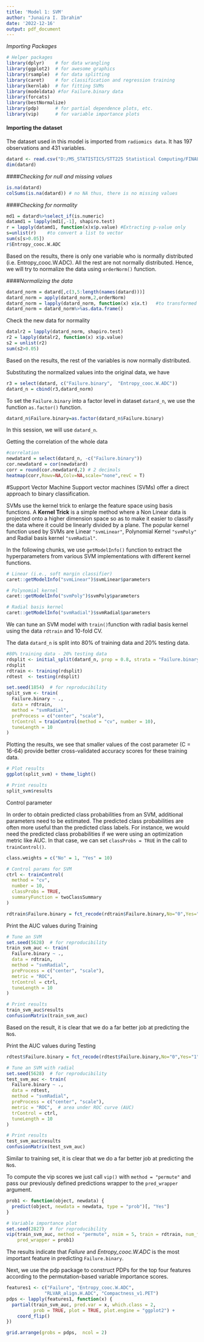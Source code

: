 ```yaml
---
title: 'Model 1: SVM'
author: "Junaira I. Ibrahim"
date: '2022-12-16'
output: pdf_document
---
```


*Importing Packages*
```r
# Helper packages
library(dplyr)    # for data wrangling
library(ggplot2)  # for awesome graphics
library(rsample)  # for data splitting
library(caret)    # for classification and regression training
library(kernlab)  # for fitting SVMs
library(modeldata) #for Failure.binary data
library(forcats)
library(bestNormalize)
library(pdp)      # for partial dependence plots, etc.
library(vip)      # for variable importance plots
```


#### **Importing the dataset**
The dataset used in this model is imported from `radiomics data`. It has 197 observations and 431 variables.
```r
datard <- read.csv("D:/MS_STATISTICS/STT225 Statistical Computing/FINAL PROJECT/radiomics_completedata.csv")
dim(datard)
```

####*Checking for null and missing values*
```r
is.na(datard)
colSums(is.na(datard)) # no NA thus, there is no missing values
```

####*Checking for normality*
```r
md1 = datard%>%select_if(is.numeric) 
datamd1 = lapply(md1[,-1], shapiro.test)
r = lapply(datamd1, function(x)x$p.value) #Extracting p-value only
s=unlist(r)    #to convert a list to vector
sum(s[s>0.05])
r$Entropy_cooc.W.ADC
```

Based on the results, there is only one variable who is normally distributed (i.e. Entropy_cooc.W.ADC). All the rest are not normally distributed. Hence, we will try to normalize the data using `orderNorm()` function.

####*Normalizing the data*
```r
datard_norm = datard[,c(3,5:length(names(datard)))]
datard_norm = apply(datard_norm,2,orderNorm)
datard_norm = lapply(datard_norm, function(x) x$x.t)   #to transformed original data
datard_norm = datard_norm%>%as.data.frame()
```

Check the new data for normality
```r
datalr2 = lapply(datard_norm, shapiro.test)
r2 = lapply(datalr2, function(x) x$p.value)
s2 = unlist(r2)
sum(s2>0.05)
```
Based on the results, the rest of the variables is now normally distributed.

Substituting the normalized values into the original data, we have
```r
r3 = select(datard, c("Failure.binary",  "Entropy_cooc.W.ADC"))
datard_n = cbind(r3,datard_norm)
```

To set the `Failure.binary` into a factor level in dataset `datard_n`, we use the function `as.factor()` function.
```r
datard_n$Failure.binary=as.factor(datard_n$Failure.binary)
```

In this session, we will use `datard_n`.

Getting the correlation of the whole data
```r
#correlation
newdatard = select(datard_n, -c("Failure.binary"))
cor.newdatard = cor(newdatard)
corr = round(cor.newdatard,2) # 2 decimals
heatmap(corr,Rowv=NA,Colv=NA,scale="none",revC = T)
```

#Support Vector Machine
Support vector machines (SVMs) offer a direct approach to binary classification.

SVMs use the kernel trick to enlarge the feature space using basis functions. A **Kernel Trick** is a simple method where a Non Linear data is projected onto a higher dimension space so as to make it easier to classify the data where it could be linearly divided by a plane. The popular kernel function used by SVMs are Linear `"svmLinear"`, Polynomial Kernel `"svmPoly"` and Radial basis kernel `"svmRadial"`.

In the following chunks, we use `getModelInfo()` function to extract the hyperparameters from various SVM implementations with different kernel functions.
```r
# Linear (i.e., soft margin classifier)
caret::getModelInfo("svmLinear")$svmLinear$parameters

# Polynomial kernel
caret::getModelInfo("svmPoly")$svmPoly$parameters

# Radial basis kernel
caret::getModelInfo("svmRadial")$svmRadial$parameters
```


We can tune an SVM model with `train()`function with radial basis kernel using the data `rdtrain` and 10-fold CV.

The data `datard_n` is split into 80% of training data and 20% testing data.
```r
#80% training data - 20% testing data
rdsplit <- initial_split(datard_n, prop = 0.8, strata = "Failure.binary")
rdsplit
rdtrain <- training(rdsplit)
rdtest  <- testing(rdsplit)
```

```r
set.seed(1854)  # for reproducibility
split_svm <- train(
  Failure.binary ~ ., 
  data = rdtrain,
  method = "svmRadial",               
  preProcess = c("center", "scale"),  
  trControl = trainControl(method = "cv", number = 10),
  tuneLength = 10
)
```

Plotting the results, we see that smaller values of the cost parameter (C = 16-64) provide better cross-validated accuracy scores for these training data.

```r
# Plot results
ggplot(split_svm) + theme_light()

# Print results
split_svm$results
```

Control parameter

In order to obtain predicted class probabilities from an SVM, additional parameters need to be estimated. The predicted class probabilities are often more useful than the predicted class labels. For instance, we would need the predicted class probabilities if we were using an optimization metric like AUC. In that case, we can set `classProbs = TRUE` in the call to `trainControl()`.
```r
class.weights = c("No" = 1, "Yes" = 10)

# Control params for SVM
ctrl <- trainControl(
  method = "cv", 
  number = 10, 
  classProbs = TRUE,                 
  summaryFunction = twoClassSummary
)

rdtrain$Failure.binary = fct_recode(rdtrain$Failure.binary,No="0",Yes="1")

```

Print the AUC values during Training
```r
# Tune an SVM
set.seed(5628)  # for reproducibility
train_svm_auc <- train(
  Failure.binary ~ ., 
  data = rdtrain,
  method = "svmRadial",               
  preProcess = c("center", "scale"),  
  metric = "ROC",       
  trControl = ctrl,
  tuneLength = 10
)

# Print results
train_svm_auc$results
confusionMatrix(train_svm_auc)
```
Based on the result, it is clear that we do a far better job at predicting the `No`s.

Print the AUC values during Testing
```r
rdtest$Failure.binary = fct_recode(rdtest$Failure.binary,No="0",Yes="1")

# Tune an SVM with radial 
set.seed(5628)  # for reproducibility
test_svm_auc <- train(
  Failure.binary ~ ., 
  data = rdtest,
  method = "svmRadial",               
  preProcess = c("center", "scale"),  
  metric = "ROC",  # area under ROC curve (AUC)       
  trControl = ctrl,
  tuneLength = 10
)
```

```r
# Print results
test_svm_auc$results
confusionMatrix(test_svm_auc)
```
Similar to training set, it is clear that we do a far better job at predicting the `No`s.

To compute the vip scores we just call `vip()` with `method = "permute"` and pass our previously defined predictions wrapper to the `pred_wrapper` argument.
```r
prob1 <- function(object, newdata) {
  predict(object, newdata = newdata, type = "prob")[, "Yes"]
}
```


```r
# Variable importance plot
set.seed(2827)  # for reproducibility
vip(train_svm_auc, method = "permute", nsim = 5, train = rdtrain, num_features = 20, target = "Failure.binary", metric = "auc", reference_class = "Yes", 
    pred_wrapper = prob1)
```
The results indicate that *Failure* and *Entropy_cooc.W.ADC* is the most important feature in predicting `Failure.binary`.


Next, we use the pdp package to construct PDPs for the top four features according to the permutation-based variable importance scores.
```r
features1 <- c("Failure", "Entropy_cooc.W.ADC", 
              "RLVAR_align.H.ADC", "Compactness_v1.PET")
pdps <- lapply(features1, function(x) {
  partial(train_svm_auc, pred.var = x, which.class = 2,  
          prob = TRUE, plot = TRUE, plot.engine = "ggplot2") +
    coord_flip()
})

grid.arrange(grobs = pdps,  ncol = 2)
```
